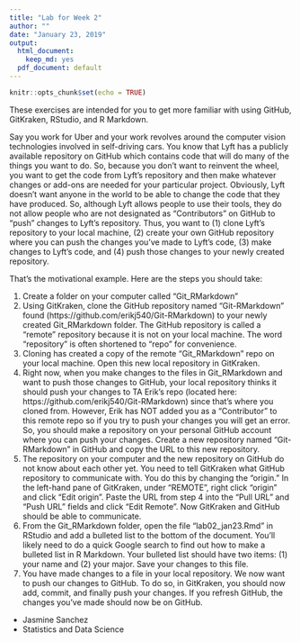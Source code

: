 ---
title: "Lab for Week 2"
author: ""
date: "January 23, 2019"
output:
  html_document:
    keep_md: yes
  pdf_document: default
---

```{r setup, include=FALSE}
knitr::opts_chunk$set(echo = TRUE)
```

These exercises are intended for you to get more familiar with using GitHub, GitKraken, RStudio, and R Markdown. 

Say you work for Uber and your work revolves around the computer vision technologies involved in self-driving cars. You know that Lyft has a publicly available repository on GitHub which contains code that will do many of the things you want to do. So, because you don't want to reinvent the wheel, you want to get the code from Lyft's repository and then make whatever changes or add-ons are needed for your particular project. Obviously, Lyft doesn't want anyone in the world to be able to change the code that they have produced. So, although Lyft allows people to use their tools, they do not allow people who are not designated as "Contributors" on GitHub to "push" changes to Lyft's repository. Thus, you want to (1) clone Lyft's repository to your local machine, (2) create your own GitHub repository where you can push the changes you've made to Lyft's code, (3) make changes to Lyft's code, and (4) push those changes to your newly created repository. 

That's the motivational example. Here are the steps you should take:

1. Create a folder on your computer called "Git_RMarkdown"
2. Using GitKraken, clone the GitHub repository named "Git-RMarkdown" found (https://github.com/erikj540/Git-RMarkdown) to your newly created Git_RMarkdown folder. The GitHub repository is called a "remote" repository because it is not on your local machine. The word "repository" is often shortened to "repo" for convenience.
3. Cloning has created a copy of the remote "Git_RMarkdown" repo on your local machine. Open this new local repository in GitKraken.
4. Right now, when you make changes to the files in Git_RMarkdown and want to push those changes to GitHub, your local repository thinks it should push your changes to TA Erik's repo (located here: https://github.com/erikj540/Git-RMarkdown) since that's where you cloned from. However, Erik has NOT added you as a "Contributor" to this remote repo so if you try to push your changes you will get an error. So, you should make a repository on your personal GitHub account where you can push your changes. Create a new repository named "Git-RMarkdown" in GitHub and copy the URL to this new repository.
5. The repository on your computer and the new repository on GitHub do not know about each other yet. You need to tell GitKraken what GitHub repository to communicate with. You do this by changing the "origin." In the left-hand pane of GitKraken, under "REMOTE", right click "origin" and click "Edit origin". Paste the URL from step 4 into the "Pull URL" and "Push URL" fields and click "Edit Remote". Now GitKraken and GitHub should be able to communicate.
6. From the Git_RMarkdown folder, open the file "lab02_jan23.Rmd" in RStudio and add a bulleted list to the bottom of the document. You'll likely need to do a quick Google search to find out how to make a bulleted list in R Markdown. Your bulleted list should have two items: (1) your name and (2) your major. Save your changes to this file.
7. You have made changes to a file in your local repository. We now want to push our changes to GitHub. To do so, in GitKraken, you should now add, commit, and finally push your changes. If you refresh GitHub, the changes you've made should now be on GitHub.

* Jasmine Sanchez
* Statistics and Data Science 